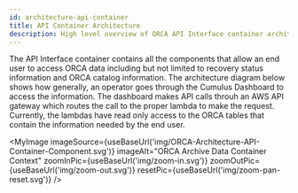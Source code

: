 ```yaml
---
id: architecture-api-container
title: API Container Architecture
description: High level overview of ORCA API Interface container architecture.
---
```



The API Interface container contains all the components that allow an end user
to access ORCA data including but not limited to recovery status information and
ORCA catalog information. The architecture diagram below shows how generally, an
operator goes through the Cumulus Dashboard to access the information. The dashboard
makes API calls throuh an AWS API gateway which routes the call to the proper
lambda to make the request. Currently, the lambdas have read only access to the
ORCA tables that contain the information needed by the end user.


<MyImage
    imageSource={useBaseUrl('img/ORCA-Architecture-API-Container-Component.svg')}
    imageAlt="ORCA Archive Data Container Context"
    zoomInPic={useBaseUrl('img/zoom-in.svg')}
    zoomOutPic={useBaseUrl('img/zoom-out.svg')}
    resetPic={useBaseUrl('img/zoom-pan-reset.svg')}
/>
